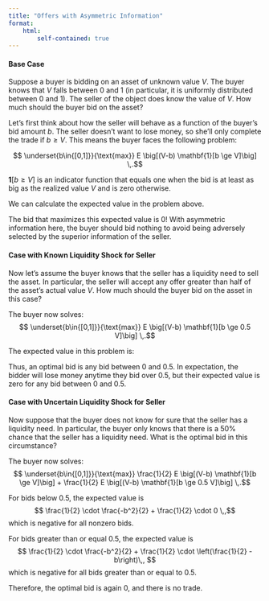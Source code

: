 ```yaml
---
title: "Offers with Asymmetric Information"
format: 
    html:
        self-contained: true  
---
```


#### Base Case

Suppose a buyer is bidding on an asset of unknown value $V$.  The buyer knows that $V$ falls between 0 and 1 (in particular, it is uniformly distributed between 0 and 1).  The seller of the object does know the value of $V$.  How much should the buyer bid on the asset?

Let's first think about how the seller will behave as a function of the buyer's bid amount $b$.  The seller doesn't want to lose money, so she'll only complete the trade if $b \ge V$.  This means the buyer faces the following problem:

$$ \underset{b\in{[0,1]}}{\text{max}}  E \big[(V-b) \mathbf{1}[b \ge V]\big] \,.$$

$\mathbf{1}[b \ge V]$ is an indicator function that equals one when the bid is at least as big as the realized value $V$ and is zero otherwise.

We can calculate the expected value in the problem above.
\begin{align*}
E \big[(V-b) \mathbf{1}[b \ge V]\big] =& \int_0^1 (V-b) \mathbf{1}[b \ge V] dV \\
=& \int_0^b (V-b) dV \\
=& \frac{V^2}{2} - bV \Big|_{V=0}^{V=b} \\
=& \frac{-b^2}{2}\\
\end{align*}

The bid that maximizes this expected value is 0!  With asymmetric information here, the buyer should bid nothing to avoid being adversely selected by the superior information of the seller.

#### Case with Known Liquidity Shock for Seller

Now let's assume the buyer knows that the seller has a liquidity need to sell the asset. In particular, the seller will accept any offer greater than half of the asset's actual value $V$.  How much should the buyer bid on the asset in this case?

The buyer now solves:
$$ \underset{b\in{[0,1]}}{\text{max}}  E \big[(V-b) \mathbf{1}[b \ge 0.5 V]\big] \,.$$

The expected value in this problem is:
\begin{align*}
E \big[(V-b) \mathbf{1}[b \ge 0.5 V]\big] =& \int_0^{\text{min}(2b,1)} (V-b) dV \\
=& \frac{V^2}{2} - bV \Big|_{V=0}^{V=\text{min}(2b,1)} \\
=& \mathbf{1}[b \le 0.5] \left( \frac{4b^2}{2} - 2b^2 \right) + \mathbf{1}[b > 0.5] \left( \frac{1}{2} - b \right)  \\
=& \mathbf{1}[b \le 0.5] \cdot 0 + \mathbf{1}[b > 0.5] \left( \frac{1}{2} - b \right) \,.
\end{align*}

Thus, an optimal bid is any bid between 0 and 0.5.  In expectation, the bidder will lose money anytime they bid over 0.5, but their expected value is zero for any bid between 0 and 0.5.


#### Case with Uncertain Liquidity Shock for Seller

Now suppose that the buyer does not know for sure that the seller has a liquidity need.  In particular, the buyer only knows that there is a 50% chance that the seller has a liquidity need.  What is the optimal bid in this circumstance?

The buyer now solves:
$$ \underset{b\in{[0,1]}}{\text{max}} \frac{1}{2} E \big[(V-b) \mathbf{1}[b \ge V]\big] + \frac{1}{2} E \big[(V-b) \mathbf{1}[b \ge 0.5 V]\big] \,.$$

For bids below 0.5, the expected value is
$$ \frac{1}{2} \cdot \frac{-b^2}{2} + \frac{1}{2} \cdot 0 \,,$$
which is negative for all nonzero bids.

For bids greater than or equal 0.5, the expected value is 
$$ \frac{1}{2} \cdot \frac{-b^2}{2} + \frac{1}{2} \cdot \left(\frac{1}{2} - b\right)\,, $$
which is negative for all bids greater than or equal to 0.5.

Therefore, the optimal bid is again 0, and there is no trade.